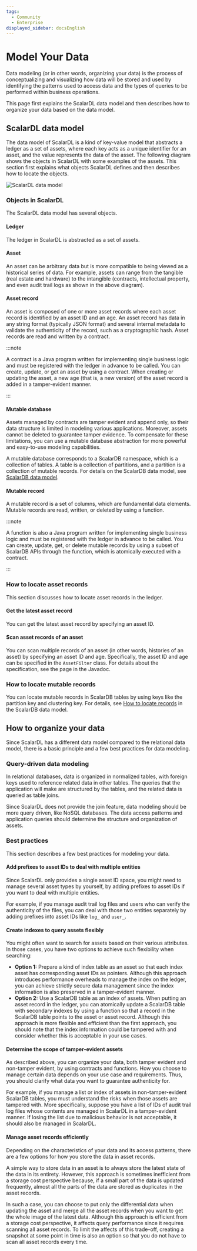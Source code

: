```yaml
---
tags:
  - Community
  - Enterprise
displayed_sidebar: docsEnglish
---
```


# Model Your Data


Data modeling (or in other words, organizing your data) is the process of conceptualizing and visualizing how data will be stored and used by identifying the patterns used to access data and the types of queries to be performed within business operations.

This page first explains the ScalarDL data model and then describes how to organize your data based on the data model.

## ScalarDL data model

The data model of ScalarDL is a kind of key-value model that abstracts a ledger as a set of assets, where each key acts as a unique identifier for an asset, and the value represents the data of the asset. The following diagram shows the objects in ScalarDL with some examples of the assets. This section first explains what objects ScalarDL defines and then describes how to locate the objects.

![ScalarDL data model](images/scalardl_data_model.png)

### Objects in ScalarDL

The ScalarDL data model has several objects.

#### Ledger

The ledger in ScalarDL is abstracted as a set of assets.

#### Asset

An asset can be arbitrary data but is more compatible to being viewed as a historical series of data. For example, assets can range from the tangible (real estate and hardware) to the intangible (contracts, intellectual property, and even audit trail logs as shown in the above diagram).

#### Asset record

An asset is composed of one or more asset records where each asset record is identified by an asset ID and an age. An asset record has data in any string format (typically JSON format) and several internal metadata to validate the authenticity of the record, such as a cryptographic hash. Asset records are read and written by a contract.

:::note

A contract is a Java program written for implementing single business logic and must be registered with the ledger in advance to be called. You can create, update, or get an asset by using a contract. When creating or updating the asset, a new age (that is, a new version) of the asset record is added in a tamper-evident manner.

:::

#### Mutable database

Assets managed by contracts are tamper evident and append only, so their data structure is limited in modeling various applications. Moreover, assets cannot be deleted to guarantee tamper evidence. To compensate for these limitations, you can use a mutable database abstraction for more powerful and easy-to-use modeling capabilities.

A mutable database corresponds to a ScalarDB namespace, which is a collection of tables. A table is a collection of partitions, and a partition is a collection of mutable records. For details on the ScalarDB data model, see [ScalarDB data model](https://scalardb.scalar-labs.com/docs/latest/data-modeling#scalardb-data-model).

#### Mutable record

A mutable record is a set of columns, which are fundamental data elements. Mutable records are read, written, or deleted by using a function.

:::note

A function is also a Java program written for implementing single business logic and must be registered with the ledger in advance to be called. You can create, update, get, or delete mutable records by using a subset of ScalarDB APIs through the function, which is atomically executed with a contract.

:::

### How to locate asset records

This section discusses how to locate asset records in the ledger.

#### Get the latest asset record

You can get the latest asset record by specifying an asset ID.

#### Scan asset records of an asset

You can scan multiple records of an asset (in other words, histories of an asset) by specifying an asset ID and age. Specifically, the asset ID and age can be specified in the `AssetFilter` class. For details about the specification, see the <JavadocLink packageName="scalardl-common" path="com/scalar/dl/ledger/database" className="AssetFilter" /> page in the Javadoc.

### How to locate mutable records

You can locate mutable records in ScalarDB tables by using keys like the partition key and clustering key. For details, see [How to locate records](https://scalardb.scalar-labs.com/docs/latest/data-modeling#how-to-locate-records) in the ScalarDB data model.

## How to organize your data

Since ScalarDL has a different data model compared to the relational data model, there is a basic principle and a few best practices for data modeling.

### Query-driven data modeling

In relational databases, data is organized in normalized tables, with foreign keys used to reference related data in other tables. The queries that the application will make are structured by the tables, and the related data is queried as table joins.

Since ScalarDL does not provide the join feature, data modeling should be more query driven, like NoSQL databases. The data access patterns and application queries should determine the structure and organization of assets.

### Best practices

This section describes a few best practices for modeling your data.

#### Add prefixes to asset IDs to deal with multiple entities

Since ScalarDL only provides a single asset ID space, you might need to manage several asset types by yourself, by adding prefixes to asset IDs if you want to deal with multiple entities.

For example, if you manage audit trail log files and users who can verify the authenticity of the files, you can deal with those two entities separately by adding prefixes into asset IDs like `log_` and `user_`.

#### Create indexes to query assets flexibly

You might often want to search for assets based on their various attributes. In those cases, you have two options to achieve such flexibility when searching:

- **Option 1:** Prepare a kind of index table as an asset so that each index asset has corresponding asset IDs as pointers. Although this approach introduces performance overheads to manage the index on the ledger, you can achieve strictly secure data management since the index information is also preserved in a tamper-evident manner.
- **Option 2:** Use a ScalarDB table as an index of assets. When putting an asset record in the ledger, you can atomically update a ScalarDB table with secondary indexes by using a function so that a record in the ScalarDB table points to the asset or asset record. Although this approach is more flexible and efficient than the first approach, you should note that the index information could be tampered with and consider whether this is acceptable in your use cases.

#### Determine the scope of tamper-evident assets

As described above, you can organize your data, both tamper evident and non-tamper evident, by using contracts and functions. How you choose to manage certain data depends on your use case and requirements. Thus, you should clarify what data you want to guarantee authenticity for.

For example, if you manage a list or index of assets in non-tamper-evident ScalarDB tables, you must understand the risks when those assets are tampered with. More specifically, suppose you have a list of IDs of audit trail log files whose contents are managed in ScalarDL in a tamper-evident manner. If losing the list due to malicious behavior is not acceptable, it should also be managed in ScalarDL.

#### Manage asset records efficiently

Depending on the characteristics of your data and its access patterns, there are a few options for how you store the data in asset records.

A simple way to store data in an asset is to always store the latest state of the data in its entirety. However, this approach is sometimes inefficient from a storage cost perspective because, if a small part of the data is updated frequently, almost all the parts of the data are stored as duplicates in the asset records.

In such a case, you can choose to put only the differential data when updating the asset and merge all the asset records when you want to get the whole image of the latest data. Although this approach is efficient from a storage cost perspective, it affects query performance since it requires scanning all asset records. To limit the affects of this trade-off, creating a snapshot at some point in time is also an option so that you do not have to scan all asset records every time.

